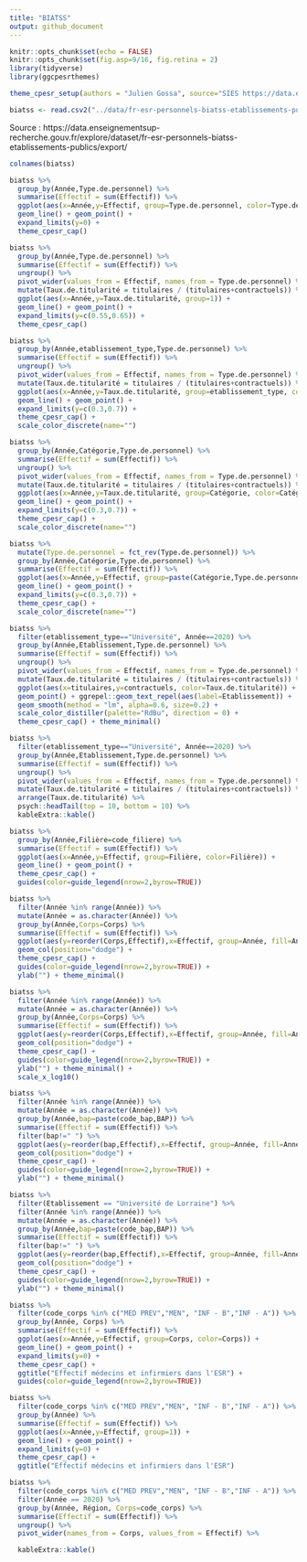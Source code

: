 ```yaml
---
title: "BIATSS"
output: github_document
---
```


```r
knitr::opts_chunk$set(echo = FALSE)
knitr::opts_chunk$set(fig.asp=9/16, fig.retina = 2)
library(tidyverse)
library(ggcpesrthemes)

theme_cpesr_setup(authors = "Julien Gossa", source="SIES https://data.enseignementsup-recherche.gouv.fr/explore/dataset/fr-esr-personnels-biatss-etablissements-publics/")

biatss <- read.csv2("../data/fr-esr-personnels-biatss-etablissements-publics.csv")
```

Source : https://data.enseignementsup-recherche.gouv.fr/explore/dataset/fr-esr-personnels-biatss-etablissements-publics/export/

```r
colnames(biatss)
```



```r
biatss %>%
  group_by(Année,Type.de.personnel) %>%
  summarise(Effectif = sum(Effectif)) %>%
  ggplot(aes(x=Année,y=Effectif, group=Type.de.personnel, color=Type.de.personnel)) +
  geom_line() + geom_point() +
  expand_limits(y=0) +
  theme_cpesr_cap()
```


```r
biatss %>%
  group_by(Année,Type.de.personnel) %>%
  summarise(Effectif = sum(Effectif)) %>%
  ungroup() %>%
  pivot_wider(values_from = Effectif, names_from = Type.de.personnel) %>%
  mutate(Taux.de.titularité = titulaires / (titulaires+contractuels)) %>%
  ggplot(aes(x=Année,y=Taux.de.titularité, group=1)) +
  geom_line() + geom_point() +
  expand_limits(y=c(0.55,0.65)) +
  theme_cpesr_cap()
```


```r
biatss %>%
  group_by(Année,etablissement_type,Type.de.personnel) %>%
  summarise(Effectif = sum(Effectif)) %>%
  ungroup() %>%
  pivot_wider(values_from = Effectif, names_from = Type.de.personnel) %>%
  mutate(Taux.de.titularité = titulaires / (titulaires+contractuels)) %>%
  ggplot(aes(x=Année,y=Taux.de.titularité, group=etablissement_type, color=etablissement_type)) +
  geom_line() + geom_point() +
  expand_limits(y=c(0.3,0.7)) +
  theme_cpesr_cap() +
  scale_color_discrete(name="")
```

```r
biatss %>%
  group_by(Année,Catégorie,Type.de.personnel) %>%
  summarise(Effectif = sum(Effectif)) %>%
  ungroup() %>%
  pivot_wider(values_from = Effectif, names_from = Type.de.personnel) %>%
  mutate(Taux.de.titularité = titulaires / (titulaires+contractuels)) %>%
  ggplot(aes(x=Année,y=Taux.de.titularité, group=Catégorie, color=Catégorie)) +
  geom_line() + geom_point() +
  expand_limits(y=c(0.3,0.7)) +
  theme_cpesr_cap() +
  scale_color_discrete(name="")
```


```r
biatss %>%
  mutate(Type.de.personnel = fct_rev(Type.de.personnel)) %>%
  group_by(Année,Catégorie,Type.de.personnel) %>%
  summarise(Effectif = sum(Effectif)) %>%
  ggplot(aes(x=Année,y=Effectif, group=paste(Catégorie,Type.de.personnel), color=Catégorie, shape=Type.de.personnel, linetype=Type.de.personnel)) +
  geom_line() + geom_point() +
  expand_limits(y=c(0.3,0.7)) +
  theme_cpesr_cap() +
  scale_color_discrete(name="")
```



```r
biatss %>%
  filter(etablissement_type=="Université", Année==2020) %>%
  group_by(Année,Etablissement,Type.de.personnel) %>%
  summarise(Effectif = sum(Effectif)) %>%
  ungroup() %>%
  pivot_wider(values_from = Effectif, names_from = Type.de.personnel) %>%
  mutate(Taux.de.titularité = titulaires / (titulaires+contractuels)) %>%
  ggplot(aes(x=titulaires,y=contractuels, color=Taux.de.titularité)) +
  geom_point() + ggrepel::geom_text_repel(aes(label=Etablissement)) +
  geom_smooth(method = "lm", alpha=0.6, size=0.2) +
  scale_color_distiller(palette="RdBu", direction = 0) +
  theme_cpesr_cap() + theme_minimal()
```

```r
biatss %>%
  filter(etablissement_type=="Université", Année==2020) %>%
  group_by(Année,Etablissement,Type.de.personnel) %>%
  summarise(Effectif = sum(Effectif)) %>%
  ungroup() %>%
  pivot_wider(values_from = Effectif, names_from = Type.de.personnel) %>%
  mutate(Taux.de.titularité = titulaires / (titulaires+contractuels)) %>%
  arrange(Taux.de.titularité) %>%
  psych::headTail(top = 10, bottom = 10) %>%
  kableExtra::kable()
```


```r
biatss %>%
  group_by(Année,Filière=code_filiere) %>%
  summarise(Effectif = sum(Effectif)) %>%
  ggplot(aes(x=Année,y=Effectif, group=Filière, color=Filière)) +
  geom_line() + geom_point() +
  theme_cpesr_cap() +
  guides(color=guide_legend(nrow=2,byrow=TRUE))
```

```r
biatss %>%
  filter(Année %in% range(Année)) %>%
  mutate(Année = as.character(Année)) %>%
  group_by(Année,Corps=Corps) %>%
  summarise(Effectif = sum(Effectif)) %>%
  ggplot(aes(y=reorder(Corps,Effectif),x=Effectif, group=Année, fill=Année)) +
  geom_col(position="dodge") +
  theme_cpesr_cap() +
  guides(color=guide_legend(nrow=2,byrow=TRUE)) +
  ylab("") + theme_minimal()
```

```r
biatss %>%
  filter(Année %in% range(Année)) %>%
  mutate(Année = as.character(Année)) %>%
  group_by(Année,Corps=Corps) %>%
  summarise(Effectif = sum(Effectif)) %>%
  ggplot(aes(y=reorder(Corps,Effectif),x=Effectif, group=Année, fill=Année)) +
  geom_col(position="dodge") +
  theme_cpesr_cap() +
  guides(color=guide_legend(nrow=2,byrow=TRUE)) +
  ylab("") + theme_minimal() +
  scale_x_log10()
```


```r
biatss %>%
  filter(Année %in% range(Année)) %>%
  mutate(Année = as.character(Année)) %>%
  group_by(Année,bap=paste(code_bap,BAP)) %>%
  summarise(Effectif = sum(Effectif)) %>%
  filter(bap!=" ") %>%
  ggplot(aes(y=reorder(bap,Effectif),x=Effectif, group=Année, fill=Année)) +
  geom_col(position="dodge") +
  theme_cpesr_cap() +
  guides(color=guide_legend(nrow=2,byrow=TRUE)) +
  ylab("") + theme_minimal()
```


```r
biatss %>%
  filter(Etablissement == "Université de Lorraine") %>%
  filter(Année %in% range(Année)) %>%
  mutate(Année = as.character(Année)) %>%
  group_by(Année,bap=paste(code_bap,BAP)) %>%
  summarise(Effectif = sum(Effectif)) %>%
  filter(bap!=" ") %>%
  ggplot(aes(y=reorder(bap,Effectif),x=Effectif, group=Année, fill=Année)) +
  geom_col(position="dodge") +
  theme_cpesr_cap() +
  guides(color=guide_legend(nrow=2,byrow=TRUE)) +
  ylab("") + theme_minimal()
```




```r
biatss %>%
  filter(code_corps %in% c("MED PREV","MEN", "INF - B","INF - A")) %>%
  group_by(Année, Corps) %>%
  summarise(Effectif = sum(Effectif)) %>%
  ggplot(aes(x=Année,y=Effectif, group=Corps, color=Corps)) +
  geom_line() + geom_point() +
  expand_limits(y=0) +
  theme_cpesr_cap() +
  ggtitle("Effectif médecins et infirmiers dans l'ESR") +
  guides(color=guide_legend(nrow=2,byrow=TRUE))

```



```r
biatss %>%
  filter(code_corps %in% c("MED PREV","MEN", "INF - B","INF - A")) %>%
  group_by(Année) %>%
  summarise(Effectif = sum(Effectif)) %>%
  ggplot(aes(x=Année,y=Effectif, group=1)) +
  geom_line() + geom_point() +
  expand_limits(y=0) +
  theme_cpesr_cap() +
  ggtitle("Effectif médecins et infirmiers dans l'ESR")
```


```r
biatss %>%
  filter(code_corps %in% c("MED PREV","MEN", "INF - B","INF - A")) %>%
  filter(Année == 2020) %>%
  group_by(Année, Région, Corps=code_corps) %>%
  summarise(Effectif = sum(Effectif)) %>%
  ungroup() %>%
  pivot_wider(names_from = Corps, values_from = Effectif) %>%

  kableExtra::kable()
```
